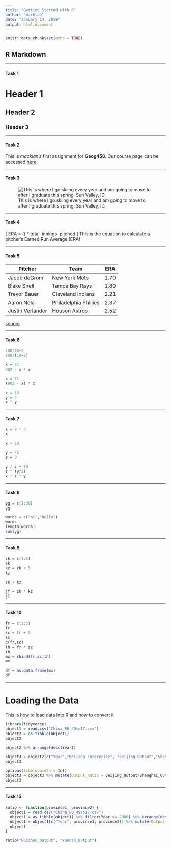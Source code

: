 ```yaml
---
title: "Getting Started with R"
author: "macklan"
date: "January 14, 2019"
output: html_document
---
```


```r
knitr::opts_chunk$set(echo = TRUE)
```

## R Markdown
______
#### Task 1

# Header 1
## Header 2
### Header 3

______
#### Task 2

This is *macklan's* first assignment for **Geog458**. Our course page can be accessed [here](https://canvas.uw.edu/courses/1269928).

_______
#### Task 3

![This is where I go skiing every year and am going to move to after I graduate this spring. Sun Valley, ID.](http://www.ultimate-ski.com/media/1358247/Baldy-660x260.jpg)


_____
#### Task 4

\[
ERA = (\frac{earned \ runs}{innings \ pitched}) * total \ innings \ pitched
\]
This is the equation to calculate a pitcher's Earned Run Average (ERA)

_______
#### Task 5

Pitcher       | Team            | ERA
--------------|-----------------|--------
Jacob deGrom  |New York Mets    |1.70
Blake Snell   |Tampa Bay Rays   |1.89
Trevor Bauer  |Cleveland Indians|2.21
Aaron Nola    |Philadelphia Phillies|2.37
Justin Verlander|Houson Astros  |2.52
[source](https://www.baseball-reference.com/leagues/MLB/2018-pitching-leaders.shtml)

_______
#### Task 6

```r

100/10+2  
100/(10+2)

x = 71
902 - x * x

x = 71
(902 - x) * x

x = 19
y = 4
x ^ y

```

______
#### Task 7

```r

x = 8 * 3
x

x + 10

y = 42
z = 9

y / z + 10
z ^ (y/2)
x + z * y

```

_______
#### Task 8

```r

yg = c(1:30)
yg

words = c("hi","hello")
words
length(words)
sum(yg)

```

_______
#### Task 9

```r

zk = c(1:5)
zk
kz = zk + 5
kz

zk + kz

jf = zk * kz
jf
```

______
#### Task 10

```r

fr = c(1:5)
fr
sc = fr + 5
sc
c(fr,sc)
th = fr * sc
th
mx = rbind(fr,sc,th)
mx

df = as.data.frame(mx)
df

```

______

# Loading the Data
This is how to load data into R and how to convert it

```r

library(tidyverse)
object1 = read.csv("China_EO_49to17.csv")
object2 = as_tibble(object1)
object2

object2 %>% arrange(desc(Year))

object3 = object2[c("Year","Beijing_Enterprise", "Beijing_Output","Shanghai_Enterprise","Shanghai_Output")] %>% filter(Year >= 2000) %>% arrange(desc(Year))
object3

options(tibble.width = Inf)
object3 = object3 %>% mutate(Output_Ratio = Beijing_Output/Shanghai_Output)
object3


```

______

#### Task 15

```r

ratio <- function(province1, province2) {
  object1 = read.csv("China_EO_49to17.csv")
  object1 = as_tibble(object1) %>% filter(Year >= 2000) %>% arrange(desc(Year))
  object1 = object1[c("Year", province1, province2)] %>% mutate(Output_Ratio = .[[2]]/ .[[3]])
  object1
}

ratio("Guizhou_Output", "Yunnan_Output")

```